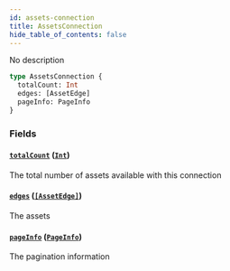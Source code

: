 ```yaml
---
id: assets-connection
title: AssetsConnection
hide_table_of_contents: false
---
```



No description

```graphql
type AssetsConnection {
  totalCount: Int
  edges: [AssetEdge]
  pageInfo: PageInfo
}
```


### Fields

#### [`totalCount`](#) ([`Int`](/mainnet/api/graphql/scalars/int))

The total number of assets available with this connection


#### [`edges`](#) ([`[AssetEdge]`](/mainnet/api/graphql/objects/asset-edge))

The assets


#### [`pageInfo`](#) ([`PageInfo`](/mainnet/api/graphql/objects/page-info))

The pagination information





